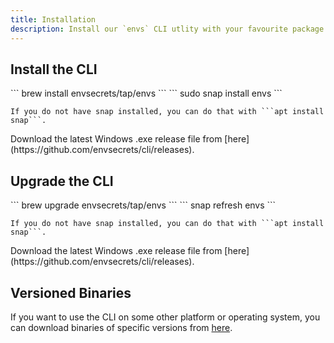 ```yaml
---
title: Installation
description: Install our `envs` CLI utlity with your favourite package manager.
---
```


## Install the CLI

<Tabs>
  <Tab title="MacOS">
    ```
    brew install envsecrets/tap/envs
    ```
  </Tab>
  <Tab title="Linux">
    ```
    sudo snap install envs
    ```
    
    If you do not have snap installed, you can do that with ```apt install snap```.
  </Tab>
  <Tab title="Windows">
    Download the latest Windows .exe release file from [here](https://github.com/envsecrets/cli/releases).
  </Tab>
</Tabs>

## Upgrade the CLI

<Tabs>
  <Tab title="MacOS">
    ```
    brew upgrade envsecrets/tap/envs
    ```
  </Tab>
  <Tab title="Linux">
    ```
    snap refresh envs
    ```

    If you do not have snap installed, you can do that with ```apt install snap```.
  </Tab>
  <Tab title="Windows">
    Download the latest Windows .exe release file from [here](https://github.com/envsecrets/cli/releases).
  </Tab>
</Tabs>

## Versioned Binaries

If you want to use the CLI on some other platform or operating system, you can download binaries of specific versions from [here](https://github.com/envsecrets/cli/releases).